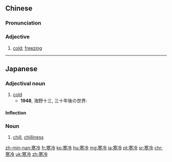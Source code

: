 ==Chinese==
{{zh-forms}}

===Pronunciation===
{{zh-pron
|m=hánlěng
|c=hon4 laang5
|h=pfs=hòn-lâng
|mn=hân-léng
|cat=a
}}

===Adjective===
{{zh-adj}}

# [[cold]]; [[freezing]]
#: {{zh-x|^室外 非常 寒冷，大家 都 把 身體 蜷縮 起來{lai} 保暖。|''It's '''freezing''' outside, everyone huddle together to keep warm.''}}

{{zh-cat|Elementary}}

----

==Japanese==
{{ja-kanjitab|かん|れい|yomi=on}}

===Adjectival noun===
{{ja-adj|infl=na|かんれい}}

# [[cold]]
#* '''1948''', 海野十三, 三十年後の世界:
#*: {{ja-usex|表面は'''寒冷'''でも中はずっと暖かいからね。|ひょうめん は '''かんれい''' でも なか は ずっと あたたかい から ね。|The surface is cold but the inside is always warm, you see.}}

====Inflection====
{{ja-na|かんれい}}

===Noun===
{{ja-noun|かんれい}}

# [[chill]], [[chilliness]]

[[zh-min-nan:寒冷]]
[[fr:寒冷]]
[[ko:寒冷]]
[[hu:寒冷]]
[[mg:寒冷]]
[[ja:寒冷]]
[[pt:寒冷]]
[[sr:寒冷]]
[[chr:寒冷]]
[[uk:寒冷]]
[[zh:寒冷]]